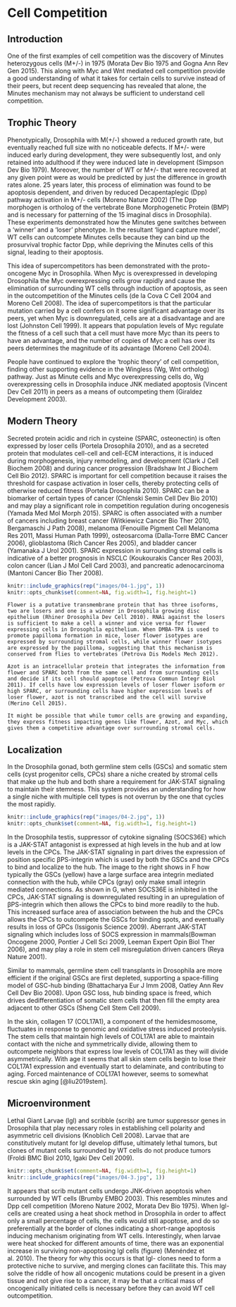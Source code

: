 # Cell Competition {#competition}

## Introduction
One of the first examples of cell competition was the discovery of Minutes heterozygous cells (M+/-) in 1975 (Morata Dev Bio 1975 and Gogna Ann Rev Gen 2015). This along with Myc and Wnt mediated cell competition provide a good understanding of what it takes for certain cells to survive instead of their peers, but recent deep sequencing has revealed that alone, the Minutes mechanism may not always be sufficient to understand cell competition.

## Trophic Theory
Phenotypically, Drosophila with M(+/-) showed a reduced growth rate, but eventually reached full size with no noticeable defects. If M+/- were induced early during development, they were subsequently lost, and only retained into adulthood if they were induced late in development (Simpson Dev Bio 1979). Moreover, the number of WT or M+/- that were recovered at any given point were as would be predicted by just the difference in growth rates alone. 25 years later, this process of elimination was found to be apoptosis dependent, and driven by reduced Decapentaplegic (Dpp) pathway activation in M+/- cells (Moreno Nature 2002) (The Dpp morphogen is ortholog of the vertebrate Bone Morphogenetic Protein (BMP) and is necessary for patterning of the 15 imaginal discs in Drosophila). These experiments demonstrated how the Minutes gene switches between a ‘winner’ and a ‘loser’ phenotype. In the resultant ‘ligand capture model’, WT cells can outcompete Minutes cells because they can bind up the prosurvival trophic factor Dpp, while depriving the Minutes cells of this signal, leading to their apoptosis.

This idea of supercompetitors has been demonstrated with the proto-oncogene Myc in Drosophila. When Myc is overexpressed in developing Drosophila the Myc overexpressing cells grow rapidly and cause the elimination of surrounding WT cells through induction of apoptosis, as seen in the outcompetition of the Minutes cells (de la Cova C Cell 2004 and Moreno Cell 2008). The idea of supercompetitors is that the particular mutation carried by a cell confers on it some significant advantage over its peers, yet when Myc is downregulated, cells are at a disadvantage and are lost (Johnston Cell 1999). It appears that population levels of Myc regulate the fitness of a cell such that a cell must have more Myc than its peers to have an advantage, and the number of copies of Myc a cell has over its peers determines the magnitude of its advantage (Moreno Cell 2004).

People have continued to explore the ‘trophic theory’ of cell competition, finding other supporting evidence in the Wingless (Wg, Wnt ortholog) pathway. Just as Minute cells and Myc overexpressing cells do, Wg overexpressing cells in Drosophila induce JNK mediated apoptosis (Vincent Dev Cell 2011) in peers as a means of outcompeting them (Giraldez Development 2003).

## Modern Theory
Secreted protein acidic and rich in cysteine (SPARC, osteonectin) is often expressed by loser cells (Portela Drosophila 2010), and as a secreted protein that modulates cell-cell and cell-ECM interactions, it is induced during morphogenesis, injury remodeling, and development (Clark J Cell Biochem 2008) and during cancer progression (Bradshaw Int J Biochem Cell Bio 2012). SPARC is important for cell competition because it raises the threshold for caspase activation in loser cells, thereby protecting cells of otherwise reduced fitness (Portela Drosophila 2010). SPARC can be a biomarker of certain types of cancer (Chlenski Semin Cell Dev Bio 2010) and may play a significant role in competition regulation during oncogenesis (Yamada Med Mol Morph 2015). SPARC is often associated with a number of cancers including breast cancer (Witkiewicz Cancer Bio Ther 2010, Bergamaschi J Path 2008), melanoma (Fenouille Pigment Cell Melanoma Res 2011, Massi Human Path 1999), osteosarcoma (Dalla-Torre BMC Cancer 2006), glioblastoma (Rich Cancer Res 2005), and bladder cancer (Yamanaka J Urol 2001). SPARC expression in surrounding stromal cells is indicative of a better prognosis in NSCLC (Koukourakis Cancer Res 2003), colon cancer (Lian J Mol Cell Card 2003), and pancreatic adenocarcinoma (Mantoni Cancer Bio Ther 2008).

```r
knitr::include_graphics(rep("images/04-1.jpg", 1))
knitr::opts_chunk$set(comment=NA, fig.width=1, fig.height=1)
```

	Flower is a putative transmembrane protein that has three isoforms, two are losers and one is a winner in Drosophila growing disc epithelium (Rhiner Drosophila Dev Cell 2010). RNAi against the losers is sufficient to make a cell a winner and vice versa for flower expressing cells in Drosophila epithelium. When DMBA-TPA is used to promote papilloma formation in mice, loser flower isotypes are expressed by surrounding stromal cells, while winner flower isotypes are expressed by the papilloma, suggesting that this mechanism is conserved from flies to vertebrates (Petrova Dis Models Mech 2012).

	Azot is an intracellular protein that integrates the information from flower and SPARC both from the same cell and from surrounding cells and decide if its cell should apoptose (Petrova Commun Integr Biol 2011). If cells have low expression levels of loser flower isoform or high SPARC, or surrounding cells have higher expression levels of loser flower, azot is not transcribed and the cell will survive (Merino Cell 2015).

	It might be possible that while tumor cells are growing and expanding, they express fitness impacting genes like flower, Azot, and Myc, which gives them a competitive advantage over surrounding stromal cells.

## Localization
In the Drosophila gonad, both germline stem cells (GSCs) and somatic stem cells (cyst progenitor cells, CPCs) share a niche created by stromal cells that make up the hub and both share a requirement for JAK-STAT signaling to maintain their stemness. This system provides an understanding for how a single niche with multiple cell types is not overrun by the one that cycles the most rapidly.
```r
knitr::include_graphics(rep("images/04-2.jpg", 1))
knitr::opts_chunk$set(comment=NA, fig.width=1, fig.height=1)
```
In the Drosophila testis, suppressor of cytokine signaling (SOCS36E) which is a JAK-STAT antagonist is expressed at high levels in the hub and at low levels in the CPCs. The JAK-STAT signaling in part drives the expression of position specific βPS-integrin which is used by both the GSCs and the CPCs to bind and localize to the hub. The image to the right shows in F how typically the GSCs (yellow) have a large surface area integrin mediated connection with the hub, while CPCs (gray) only make small integrin mediated connections. As shown in G, when SOCS36E is inhibited in the CPCs, JAK-STAT signaling is downregulated resulting in an upregulation of βPS-integrin which then allows the CPCs to bind more readily to the hub. This increased surface area of association between the hub and the CPCs allows the CPCs to outcompete the GSCs for binding spots, and eventually results in loss of GPCs (Issigonis Science 2009). Aberrant JAK-STAT signaling which includes loss of SOCS expression in mammals(Bowman Oncogene 2000, Pontier J Cell Sci 2009, Leeman Expert Opin Biol Ther 2006), and may play a role in stem cell misregulation driven cancers (Reya Nature 2001).

Similar to mammals, germline stem cell transplants in Drosophila are more efficient if the original GSCs are first depleted, supporting a space-filling model of GSC-hub binding (Bhattacharya Eur J Imm 2008, Oatley Ann Rev Cell Dev Bio 2008). Upon GSC loss, hub binding space is freed, which drives dedifferentiation of somatic stem cells that then fill the empty area adjacent to other GSCs (Sheng Cell Stem Cell 2009).

In the skin, collagen 17 (COL17A1), a component of the hemidesmosome, fluctuates in response to genomic and oxidative stress induced proteolysis. The stem cells that maintain high levels of COL17A1 are able to maintain contact with the niche and symmetrically divide, allowing them to outcompete neighbors that express low levels of COL17A1 as they will divide asymmetrically. With age it seems that all skin stem cells begin to lose their COL17A1 expression and eventually start to delaminate, and contributing to aging. Forced maintenance of COL17A1 however, seems to somewhat rescue skin aging [@liu2019stem].

## Microenvironment
Lethal Giant Larvae (lgl) and scribble (scrib) are tumor suppressor genes in Drosophila that play necessary roles in establishing cell polarity and asymmetric cell divisions (Knoblich Cell 2008). Larvae that are constitutively mutant for lgl develop diffuse, ultimately lethal tumors, but clones of mutant cells surrounded by WT cells do not produce tumors (Froldi BMC Biol 2010, Igaki Dev Cell 2009).
```r
knitr::opts_chunk$set(comment=NA, fig.width=1, fig.height=1)
knitr::include_graphics(rep("images/04-3.jpg", 1))
```
It appears that scrib mutant cells undergo JNK-driven apoptosis when surrounded by WT cells (Brumby EMBO 2003). This resembles minutes and Dpp cell competition (Moreno Nature 2002, Morata Dev Bio 1975). When lgl- cells are created using a heat shock method in Drosophila in order to affect only a small percentage of cells, the cells would still apoptose, and do so preferentially at the border of clones indicating a short-range apoptosis inducing mechanism originating from WT cells. Interestingly, when larvae were heat shocked for different amounts of time, there was an exponential increase in surviving non-apoptosing lgl cells (figure) (Menéndez et al. 2010). The theory for why this occurs is that lgl- clones need to form a protective niche to survive, and merging clones can facilitate this. This may solve the riddle of how all oncogenic mutations could be present in a given tissue and not give rise to a cancer, it may be that a critical mass of oncogenically initiated cells is necessary before they can avoid WT cell outcompetition.
